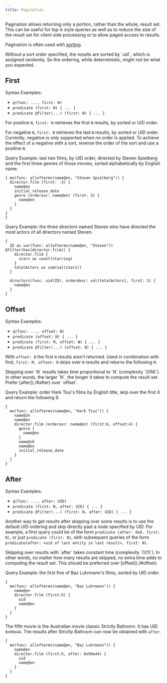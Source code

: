 ```yaml
---
title: Pagination
---
```


Pagination allows returning only a portion, rather than the whole, result set.
This can be useful for top-k style queries as well as to reduce the size of the
result set for client side processing or to allow paged access to results.

Pagination is often used with [sorting](./query-language/sorting.md).

<Note>
  Without a sort order specified, the results are sorted by `uid`, which is
  assigned randomly. So the ordering, while deterministic, might not be what you
  expected.
</Note>

## First

Syntax Examples:

- `q(func: ..., first: N)`
- `predicate (first: N) { ... }`
- `predicate @filter(...) (first: N) { ... }`

For positive `N`, `first: N` retrieves the first `N` results, by sorted or UID
order.

For negative `N`, `first: N` retrieves the last `N` results, by sorted or UID
order. Currently, negative is only supported when no order is applied. To
achieve the effect of a negative with a sort, reverse the order of the sort and
use a positive `N`.

Query Example: last two films, by UID order, directed by Steven Spielberg and
the first three genres of those movies, sorted alphabetically by English name.

```dql
{ me(func: allofterms(name@en, "Steven Spielberg")) {
  director.film (first: -2) {
    name@en
    initial_release_date
    genre (orderasc: name@en) (first: 3) {
      name@en
    }
  }
}
}
```

Query Example: the three directors named Steven who have directed the most
actors of all directors named Steven.

```dql
{
  ID as var(func: allofterms(name@en, "Steven")) @filter(has(director.film)) {
    director.film {
      stars as count(starring)
    }
    totalActors as sum(val(stars))
  }

  directors(func: uid(ID), orderdesc: val(totalActors), first: 3) {
    name@en
  }
}
```

## Offset

Syntax Examples:

- `q(func: ..., offset: N)`
- `predicate (offset: N) { ... }`
- `predicate (first: M, offset: N) { ... }`
- `predicate @filter(...) (offset: N) { ... }`

With `offset: N` the first `N` results aren't returned. Used in combination with
first, `first: M, offset: N` skips over `N` results and returns the following
`M`.

<Note>
  Skipping over `N` results takes time proportional to `N` (complexity `O(N)`).
  In other words, the larger `N`, the longer it takes to compute the result set.
  Prefer [after](./#after) over `offset`.
</Note>

Query Example: order Hark Tsui's films by English title, skip over the first 4
and return the following 6.

```dql
{
  me(func: allofterms(name@en, "Hark Tsui")) {
    name@zh
    name@en
    director.film (orderasc: name@en) (first:6, offset:4) {
      genre {
        name@en
      }
      name@zh
      name@en
      initial_release_date
    }
  }
}
```

## After

Syntax Examples:

- `q(func: ..., after: UID)`
- `predicate (first: N, after: UID) { ... }`
- `predicate @filter(...) (first: N, after: UID) { ... }`

Another way to get results after skipping over some results is to use the
default UID ordering and skip directly past a node specified by UID. For
example, a first query could be of the form `predicate (after: 0x0, first: N)`,
or just `predicate (first: N)`, with subsequent queries of the form
`predicate(after: <uid of last entity in last result>, first: N)`.

<Note>
  Skipping over results with `after` takes constant time (complexity `O(1)`). In
  other words, no matter how many results are skipped, no extra time adds to
  computing the result set. This should be preferred over [offset](./#offset).
</Note>

Query Example: the first five of Baz Luhrmann's films, sorted by UID order.

```dql
{
  me(func: allofterms(name@en, "Baz Luhrmann")) {
    name@en
    director.film (first:5) {
      uid
      name@en
    }
  }
}
```

The fifth movie is the Australian movie classic Strictly Ballroom. It has UID
`0x99e44`. The results after Strictly Ballroom can now be obtained with `after`.

```dql
{
  me(func: allofterms(name@en, "Baz Luhrmann")) {
    name@en
    director.film (first:5, after: 0x99e44) {
      uid
      name@en
    }
  }
}
```
